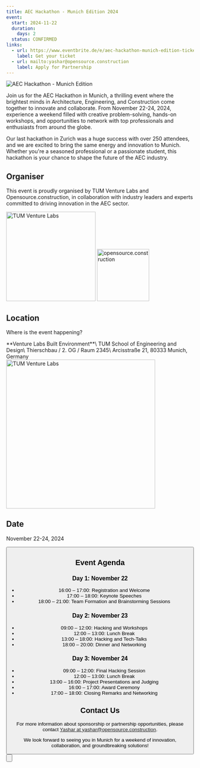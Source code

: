```yaml
---
title: AEC Hackathon - Munich Edition 2024
event:
  start: 2024-11-22
  duration:
    days: 2
  status: CONFIRMED
links:
  - url: https://www.eventbrite.de/e/aec-hackathon-munich-edition-tickets-953378860837
    label: Get your ticket
  - url: mailto:yashar@opensource.construction
    label: Apply for Partnership
---
```


![AEC Hackathon - Munich Edition](/images/events/20241122_aec_hackathon_munich.jpg "AEC Hackathon - Munich Edition")

Join us for the AEC Hackathon in Munich, a thrilling event where the brightest minds in Architecture, Engineering, and Construction come together to innovate and collaborate. From November 22-24, 2024, experience a weekend filled with creative problem-solving, hands-on workshops, and opportunities to network with top professionals and enthusiasts from around the globe.

Our last hackathon in Zurich was a huge success with over 250 attendees, and we are excited to bring the same energy and innovation to Munich. Whether you're a seasoned professional or a passionate student, this hackathon is your chance to shape the future of the AEC industry.

## Organiser

This event is proudly organised by TUM Venture Labs and Opensource.construction, in collaboration with industry leaders and experts committed to driving innovation in the AEC sector.

<div className="m-3 flex items-center gap-6">
  <img
    src="/images/partners/tum_vl_logo.png"
    width="240px"
    alt="TUM Venture Labs"
  />
  <img
    src="/opensource_construction_logo.svg"
    width="140px"
    alt="opensource.construction"
  />
</div>

## Location

Where is the event happening?

<div class="flex flex-col md:flex-row">
  <div class="m-2 flex-1">
    **Venture Labs Built Environment**\ TUM School of Engineering and Design\
    Thierschbau / 2. OG / Raum 2345\ Arcisstraße 21, 80333 Munich, Germany
  </div>
  <div class="m-2 flex-1">
    <a
      className="flex"
      href="https://maps.app.goo.gl/KCkCX7sZ7gw2zGxf8"
      target="_blank"
    >
      <img
        src="/images/events/tum_map.jpg"
        width="400px"
        alt="TUM Venture Labs"
      />
    </a>
  </div>
</div>

## Date

November 22-24, 2024

<Button
  target="https://www.eventbrite.de/e/aec-hackathon-munich-edition-tickets-953378860837"
  label="Get your ticket here"
  type="primary"
  icon="right"
/>

## Event Agenda

### Day 1: November 22

- 16:00 – 17:00: Registration and Welcome
- 17:00 – 18:00: Keynote Speeches
- 18:00 – 21:00: Team Formation and Brainstorming Sessions

### Day 2: November 23

- 09:00 – 12:00: Hacking and Workshops
- 12:00 – 13:00: Lunch Break
- 13:00 – 18:00: Hacking and Tech-Talks
- 18:00 – 20:00: Dinner and Networking

### Day 3: November 24

- 09:00 – 12:00: Final Hacking Session
- 12:00 – 13:00: Lunch Break
- 13:00 – 16:00: Project Presentations and Judging
- 16:00 – 17:00: Award Ceremony
- 17:00 – 18:00: Closing Remarks and Networking

## Contact Us

For more information about sponsorship or partnership opportunities, please contact [Yashar at yashar@opensource.construction](mailto:yashar@opensource.construction).

We look forward to seeing you in Munich for a weekend of innovation, collaboration, and groundbreaking solutions!

<Button
  target="https://www.eventbrite.de/e/aec-hackathon-munich-edition-tickets-953378860837"
  label="Get your ticket here"
  type="primary"
  icon="right"
/>
